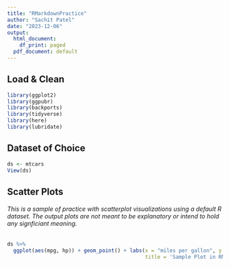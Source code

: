 ---
title: "RMarkdownPractice"
author: "Sachit Patel"
date: "2023-12-06"
output:
  html_document:
    df_print: paged
  pdf_document: default
---

## Load & Clean
```{r}
library(ggplot2)
library(ggpubr)
library(backports)
library(tidyverse)
library(here)
library(lubridate)

```
## Dataset of Choice
```{r}
ds <- mtcars
View(ds)
```

## Scatter Plots 
###### This is a sample of practice with scatterplot visualizations using a default R dataset. The output plots are not meant to be explanatory or intend to hold any signficiant meaning.

```{r}
ds %>%
  ggplot(aes(mpg, hp)) + geom_point() + labs(x = "miles per gallon", y = "horsepower",
                                             title = 'Sample Plot in RMarkdown')

```

